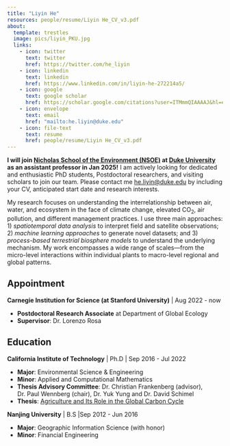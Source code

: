 ```yaml
---
title: "Liyin He"
resources: people/resume/Liyin He_CV_v3.pdf
about:
  template: trestles
  image: pics/liyin_PKU.jpg
  links:
    - icon: twitter
      text: twitter
      href: https://twitter.com/he_liyin 
    - icon: linkedin
      text: linkedin
      href: https://www.linkedin.com/in/liyin-he-272214a5/ 
    - icon: google
      text: google scholar      
      href: https://scholar.google.com/citations?user=ITMmmQIAAAAJ&hl=en 
    - icon: envelope
      text: email   
      href: "mailto:he.liyin@duke.edu"
    - icon: file-text
      text: resume   
      href: people/resume/Liyin He_CV_v3.pdf
---
```


:::{#hero-heading}

**I will join [Nicholas School of the Environment (NSOE)](https://nicholas.duke.edu/) at [Duke University](https://duke.edu/) as an assistant professor in Jan 2025!** I am actively looking for dedicated and enthusiastic PhD students, Postdoctoral researchers, and visiting scholars to join our team. Please contact me <he.liyin@duke.edu> by including your CV, anticipated start date and research interests.

My research focuses on understanding the interrelationship between air, water, and ecosystem in the face of climate change, elevated CO~2~, air pollution, and different management practices. I use three main approaches: 1) *spatiotemporal data analysis* to interpret field and satellite observations; 2) *machine learning approaches* to generate novel datasets; and 3) *process-based terrestrial biosphere models* to understand the underlying mechanism. My work encompasses a wide range of scales—from the micro-level interactions within individual plants to macro-level regional and global patterns.


## **Appointment**

**Carnegie Institution for Science (at Stanford University)** | Aug 2022 - now\

- **Postdoctoral Research Associate** at Department of Global Ecology
- **Supervisor**: Dr. Lorenzo Rosa

## **Education**

**California Institute of Technology** | Ph.D | Sep 2016 - Jul 2022

- **Major**: Environmental Science & Engineering
- **Minor**: Applied and Computational Mathematics
- **Thesis Advisory Committee**: Dr. Christian Frankenberg (advisor), Dr. Paul Wennberg (chair), Dr. Yuk Yung and Dr. David Schimel
- **Thesis**: [Agriculture and Its Role in the Global Carbon Cycle](https://thesis.library.caltech.edu/15140/)

**Nanjing University** | B.S |Sep 2012 - Jun 2016

- **Major**: Geographic Information Science (with honor)\
- **Minor**: Financial Engineering 

:::
